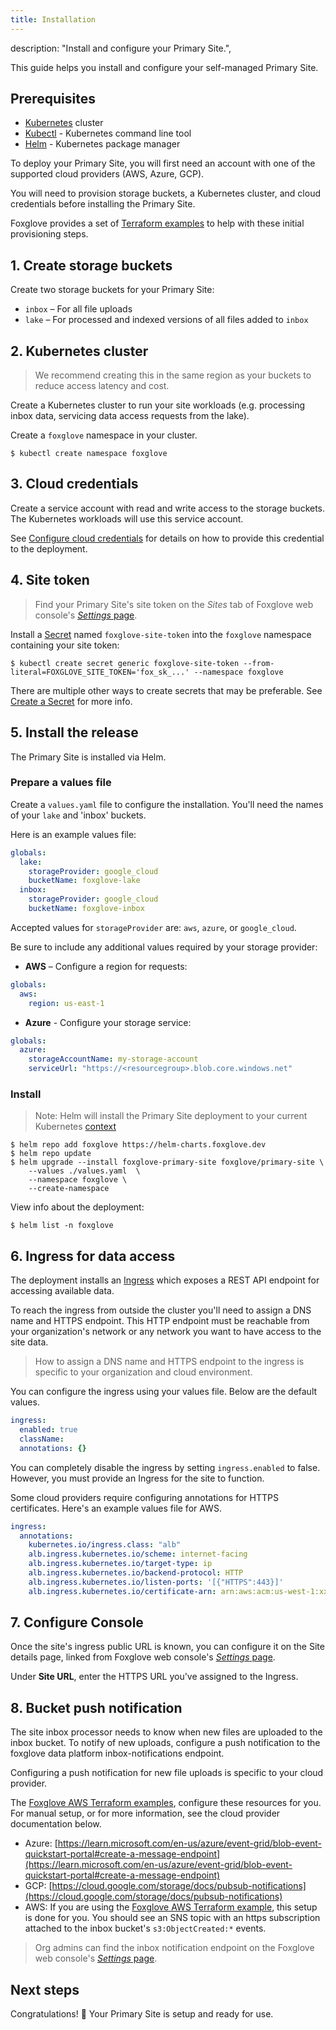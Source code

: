 ```yaml
---
title: Installation
---
```


  description: "Install and configure your Primary Site.",


This guide helps you install and configure your self-managed Primary Site.

## Prerequisites

- [Kubernetes](https://kubernetes.io/) cluster
- [Kubectl](https://kubernetes.io/docs/tasks/tools/) - Kubernetes command line tool
- [Helm](https://helm.sh/) - Kubernetes package manager

To deploy your Primary Site, you will first need an account with one of the supported cloud providers (AWS, Azure, GCP).

You will need to provision storage buckets, a Kubernetes cluster, and cloud credentials before installing the Primary Site.

Foxglove provides a set of [Terraform examples](https://github.com/foxglove/terraform-examples) to help with these initial provisioning steps.

## 1. Create storage buckets

Create two storage buckets for your Primary Site:

- `inbox` – For all file uploads
- `lake` – For processed and indexed versions of all files added to `inbox`

## 2. Kubernetes cluster

> We recommend creating this in the same region as your buckets to reduce access latency and cost.

Create a Kubernetes cluster to run your site workloads (e.g. processing inbox data, servicing data access requests from the lake).

Create a `foxglove` namespace in your cluster.

```shell
$ kubectl create namespace foxglove
```

## 3. Cloud credentials

Create a service account with read and write access to the storage buckets. The Kubernetes workloads will use this service account.

See [Configure cloud credentials](configure-cloud-credentials) for details on how to provide this credential to the deployment.

## 4. Site token

> Find your Primary Site's site token on the _Sites_ tab of Foxglove web console's [_Settings_ page](https://console.foxglove.dev/settings/sites).

Install a [Secret](https://kubernetes.io/docs/concepts/configuration/secret/) named
`foxglove-site-token` into the `foxglove` namespace containing your site token:

```shell
$ kubectl create secret generic foxglove-site-token --from-literal=FOXGLOVE_SITE_TOKEN='fox_sk_...' --namespace foxglove
```

There are multiple other ways to create secrets that may be preferable. See [Create a Secret](https://kubernetes.io/docs/tasks/configmap-secret/managing-secret-using-kubectl/#create-a-secret) for more info.

## 5. Install the release

The Primary Site is installed via Helm.

### Prepare a values file

Create a `values.yaml` file to configure the installation. You'll need the names of your `lake` and 'inbox' buckets.

Here is an example values file:

```yaml
globals:
  lake:
    storageProvider: google_cloud
    bucketName: foxglove-lake
  inbox:
    storageProvider: google_cloud
    bucketName: foxglove-inbox
```

Accepted values for `storageProvider` are: `aws`, `azure`, or `google_cloud`.

Be sure to include any additional values required by your storage provider:

- **AWS** – Configure a region for requests:

```yaml
globals:
  aws:
    region: us-east-1
```

- **Azure** - Configure your storage service:

```yaml
globals:
  azure:
    storageAccountName: my-storage-account
    serviceUrl: "https://<resourcegroup>.blob.core.windows.net"
```

### Install

> Note: Helm will install the Primary Site deployment to your current Kubernetes [context](https://kubernetes.io/docs/concepts/configuration/organize-cluster-access-kubeconfig/#context)

```shell
$ helm repo add foxglove https://helm-charts.foxglove.dev
$ helm repo update
$ helm upgrade --install foxglove-primary-site foxglove/primary-site \
    --values ./values.yaml  \
    --namespace foxglove \
    --create-namespace
```

View info about the deployment:

```shell
$ helm list -n foxglove
```

## 6. Ingress for data access

The deployment installs an [Ingress](https://kubernetes.io/docs/concepts/services-networking/ingress/) which exposes a REST API endpoint for accessing available data.

To reach the ingress from outside the cluster you'll need to assign a DNS name and HTTPS endpoint. This HTTP endpoint must be reachable from your organization's network or any network you want to have access to the site data.

> How to assign a DNS name and HTTPS endpoint to the ingress is specific to your organization and
> cloud environment.

You can configure the ingress using your values file. Below are the default values.

```yaml
ingress:
  enabled: true
  className:
  annotations: {}
```

You can completely disable the ingress by setting `ingress.enabled` to false. However, you must provide an Ingress for the site to function.

Some cloud providers require configuring annotations for HTTPS certificates. Here's an example values file for AWS.

```yaml
ingress:
  annotations:
    kubernetes.io/ingress.class: "alb"
    alb.ingress.kubernetes.io/scheme: internet-facing
    alb.ingress.kubernetes.io/target-type: ip
    alb.ingress.kubernetes.io/backend-protocol: HTTP
    alb.ingress.kubernetes.io/listen-ports: '[{"HTTPS":443}]'
    alb.ingress.kubernetes.io/certificate-arn: arn:aws:acm:us-west-1:xxxxxxxxxxxx:certificate/EXAMPLE-xxxx-xxxx-xxxx-xxxxxxxxxxxx
```

## 7. Configure Console

Once the site's ingress public URL is known, you can configure it on the Site details page, linked from Foxglove
web console's [_Settings_ page](https://console.foxglove.dev/settings/sites).

Under **Site URL**, enter the HTTPS URL you've assigned to the Ingress.

## 8. Bucket push notification

The site inbox processor needs to know when new files are uploaded to the inbox bucket. To notify of
new uploads, configure a push notification to the foxglove data platform inbox-notifications
endpoint.

Configuring a push notification for new file uploads is specific to your cloud provider.

The [Foxglove AWS Terraform examples](https://github.com/foxglove/terraform-examples), configure these resources for you. For manual setup, or for more information, see the cloud provider documentation below.

- Azure: [https://learn.microsoft.com/en-us/azure/event-grid/blob-event-quickstart-portal#create-a-message-endpoint](https://learn.microsoft.com/en-us/azure/event-grid/blob-event-quickstart-portal#create-a-message-endpoint)
- GCP:
  [https://cloud.google.com/storage/docs/pubsub-notifications](https://cloud.google.com/storage/docs/pubsub-notifications)
- AWS: If you are using the [Foxglove AWS Terraform example](https://github.com/foxglove/terraform-examples/blob/main/primary-site/aws/README.md), this setup is done for you. You should see an SNS topic with an https subscription attached to the inbox bucket's `s3:ObjectCreated:*` events.

> Org admins can find the inbox notification endpoint on the Foxglove web console's [_Settings_ page](https://console.foxglove.dev/settings/sites).

## Next steps

Congratulations! 🦊 Your Primary Site is setup and ready for use.
